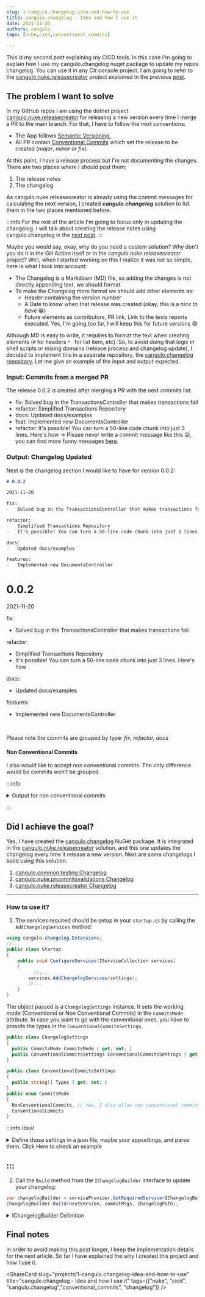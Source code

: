 ```yaml
---
slug: 1-cangulo.changelog-idea-and-how-to-use
title: cangulo.changelog - Idea and how I use it
date: 2021-11-26
authors: cangulo
tags: [nuke,cicd,conventional_commits]

---
```



This is my second post explaining my CICD tools. In this case I'm going to explain how I use my cangulo.changelog nuget package to update my repos changelog. You can use it in any C# console project. I am going to refer to the [cangulo.nuke.releasecreator](https://github.com/cangulo-nuke/cangulo.nuke.releasecreator) project explained in the previous [post](../../nuke/cangulo.nuke.releasecreator/index.mdx).

<!--truncate-->

## The problem I want to solve

In my GitHub repos I am using the dotnet project [cangulo.nuke.releasecreator](https://github.com/cangulo-nuke/cangulo.nuke.releasecreator) for releasing a new version every time I merge a PR to the main branch. For that, I have to follow the next conventions:

* The App follows [Semantic Versioning.](https://semver.org)
* All PR contain [Conventional Commits](https://www.conventionalcommits.org/en/v1.0.0/) which set the release to be created (_major_, _minor_ or _fix_).

At this point, I have a release process but I'm not documenting the changes. There are two places where I should post them:
1. The release notes
2. The changelog

As cangulo.nuke.releasecreator is already using the commit messages for calculating the next version, I created ___cangulo.changelog___ solution to list them in the two places mentioned before.

:::info
For the rest of the article I'm going to focus only in updating the changelog. I will talk about creating the release notes using cangulo.changelog in the [next post](./2-cangulo.changelog-release-notes).
:::

Maybe you would say, okay, why do you need a custom solution? Why don't you do it in the GH Action itself or in the _cangulo.nuke.releasecreator_ project? Well, when I started working on this I realize it was not so simple, here is what I took into account:

-   The Changelog is a Markdown (MD) file, so adding the changes is not directly appending text, we should format.
-   To make the Changelog more formal we should add other elements as:
	-   Header containing the version number
	-   A Date to know when that release was created (okay, this is a _nice to have_ 😁)
	-   Future elements as contributors, PR link, Link to the tests reports executed. Yes, I'm going too far, I will keep this for future versions 😄

Although MD is easy to write, it requires to format the text when creating elements (`#` for headers `* ` for list item, etc). So, to avoid doing that logic in shell scripts or mixing domains (release process and changelog update), I decided to implement this in a separate repository, the [cangulo.changelog repository](https://github.com/cangulo-nugets/cangulo.changelog). Let me give an example of the input and output expected.

### Input: Commits from a merged PR
The release 0.0.2 is created after merging a PR with the next commits list:
-   fix: Solved bug in the TransactionsController that makes transactions fail
-   refactor: Simplified Transactions Repository
-   docs: Updated docs/examples
-   feat: Implemented new DocumentsController
-   refactor: It's possible! You can turn a 50-line code chunk into just 3 lines. Here's how -> Please never write a commit message like this 😜, you can find more funny messages [here](http://whatthecommit.com/85835a6ce3edb747ec06e42f6313d0a2).

### Output: Changelog Updated

Next is the changelog section I would like to have for version 0.0.2:

<BrowserWindow>
<Tabs>
  <TabItem value="markdown" label="Markdown Code" default>

```markdown
# 0.0.2

2021-11-20

fix:
-   Solved bug in the TransactionsController that makes transactions fail

refactor:
-   Simplified Transactions Repository
-   It's possible! You can turn a 50-line code chunk into just 3 lines. Here's how

docs:
-   Updated docs/examples

features:
-   Implemented new DocumentsController
```

  </TabItem>
  <TabItem value="html" label="Changelog Visualization" default>

# 0.0.2

2021-11-20

fix:
-   Solved bug in the TransactionsController that makes transactions fail

refactor:
-   Simplified Transactions Repository
-   It's possible! You can turn a 50-line code chunk into just 3 lines. Here's how

docs:
-   Updated docs/examples

features:
-   Implemented new DocumentsController


  </TabItem>
</Tabs>
</BrowserWindow>
<br/>

Please note the commits are grouped by type: _fix, refactor, docs_

#### Non Conventional Commits

I also would like to accept non conventional commits. The only difference would be commits won't be grouped.

:::info

<details>
  <summary>Output for non conventional commits</summary>

<BrowserWindow>
<Tabs>
  <TabItem value="markdown" label="Markdown Code" default>

```markdown
# 0.0.2

2021-11-20

* fix: Solved bug in the TransactionsController that makes transactions fail
* refactor: Simplified Transactions Repository
* docs: Updated docs/examples
* feat: Implemented new DocumentsController
* refactor: It's possible! You can turn a 50-line code chunk into just 3 lines. Here's how
```

  </TabItem>
  <TabItem value="html" label="Changelog Visualization" default>

# 0.0.2

2021-11-20

* fix: Solved bug in the TransactionsController that makes transactions fail
* refactor: Simplified Transactions Repository
* docs: Updated docs/examples
* feat: Implemented new DocumentsController
* refactor: It's possible! You can turn a 50-line code chunk into just 3 lines. Here's how


  </TabItem>
</Tabs>
</BrowserWindow>

</details>
  
:::


## Did I achieve the goal?

Yes, I have created the [cangulo.changelog](https://www.nuget.org/packages/cangulo.changelog/) NuGet package. It is integrated in the [cangulo.nuke.releasecreator](https://github.com/cangulo-nuke/cangulo.nuke.releasecreator) solution, and this one updates the changelog every time it release a new version. Next are some changelogs I build using this solution.

1.  [cangulo.common.testing Changelog](https://github.com/cangulo-nugets/cangulo.common.testing/blob/main/CHANGELOG.md)
2.  [cangulo.nuke.prcommitsvalidations Changelog](https://github.com/cangulo-nuke/cangulo.nuke.prcommitsvalidations/blob/main/CHANGELOG.md)
3.  [cangulo.nuke.releasecreator Changelog](https://github.com/cangulo-nuke/cangulo.nuke.releasecreator/blob/main/CHANGELOG.md)



---

### How to use it?

1. The services required should be setup in your `startup.cs` by calling the `AddChangelogServices` method:
```csharp {8}
using cangulo.changelog.Extensions;
//...
public class Startup
{
    public void ConfigureServices(IServiceCollection services)
    {
		  //...
	    services.AddChangelogServices(settings);
	    //...
    }
}
```
<Caption label="Example at cangulo.nuke.releasecreator" linkIsRelative="false"  link="https://github.com/cangulo-nuke/cangulo.nuke.releasecreator/blob/v0.0.1/src/cangulo.nuke.releasecreator/build.startup.cs#L27" />

The object passed is a `ChangelogSettings` instance. It sets the working mode (Conventional or Non Conventional Commits) in the `CommitsMode` attribute. In case you want to go with the conventional ones, you have to provide the types in the `ConventionalCommitsSettings`. 
```csharp
public class ChangelogSettings
{
  public CommitsMode CommitsMode { get; set; }
  public ConventionalCommitsSettings ConventionalCommitsSettings { get; set; }
}

public class ConventionalCommitsSettings
{
  public string[] Types { get; set; }
}
public enum CommitsMode
{
  NonConventionalCommits, // Yes, I also allow non conventional commits
  ConventionalCommits
}
```
<Caption label="Definition at cangulo.changelog" linkIsRelative="false"  link="https://github.com/cangulo-nugets/cangulo.changelog/blob/v0.0.8/src/cangulo.changelog/Models/ChangelogSettings.cs" />

:::info Idea!

<details>
  <summary>Define those settings in a json file, maybe your appsettings, and parse them. Click Here to check an example</summary>

```json
{
    "commitsMode": "conventionalCommits",
    "conventionalCommitsSettings": {
        "types": [
            "fix",
            "patch",
            "refactor",
            "feat",
            "major",
            "break",
            "docs"
        ]
    }
}
```
<Caption label="Example at cangulo.nuke.releasecreator" linkIsRelative="false"  link="https://github.com/cangulo-nuke/cangulo.nuke.releasecreator/blob/v0.0.1/cicd/releaseSettings.json#L38" />

</details>
  
:::
---

2. Call the `Build` method  from the `IChangelogBuilder` interface to update your changelog:

```csharp
var changelogBuilder = serviceProvider.GetRequiredService<IChangelogBuilder>();
changelogBuilder.Build(nextVersion, commitMsgs, changelogPath);
```

<Caption label="Example at cangulo.nuke.releasecreator" linkIsRelative="false"  link="https://github.com/cangulo-nuke/cangulo.nuke.releasecreator/blob/v0.0.1/src/cangulo.nuke.releasecreator/build.changelog.cs#L33" />

<details>
  <summary>IChangelogBuilder Definition</summary>

```csharp
 public interface IChangelogBuilder
 {
     void Build(string version, string[] changes, string path);
 }
```

<Caption label="Definiton at cangulo.changelog" linkIsRelative="false"  link="https://github.com/cangulo-nugets/cangulo.changelog/blob/v0.0.8/src/cangulo.changelog/Builders/ChangelogBuilder.cs" />

</details>

## Final notes

In order to avoid making this post longer, I keep the implementation details for the next article. So far I have explained the why I created this project and how I use it.


<AboutMePostArea/>

<ShareCard 
  slug="projects/1-cangulo.changelog-idea-and-how-to-use" 
  title="cangulo.changelog - Idea and how I use it" 
  tags={["nuke", "cicd", "cangulo.changelog","conventional_commits", "changelog"]} />
  
<Comments
  slug="projects/1-cangulo.changelog-idea-and-how-to-use"  />